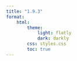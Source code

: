 ```yaml
---
title: "1.9.3"
format:
    html:
        theme:
            light: flatly
            dark: darkly
        css: styles.css
        toc: true
---
```

